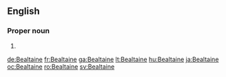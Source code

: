 ==English==
===Proper noun===
{{en-proper-noun}}

#{{alternative spelling of|[[Beltane]]}}

[[de:Bealtaine]]
[[fr:Bealtaine]]
[[ga:Bealtaine]]
[[lt:Bealtaine]]
[[hu:Bealtaine]]
[[ja:Bealtaine]]
[[oc:Bealtaine]]
[[ro:Bealtaine]]
[[sv:Bealtaine]]